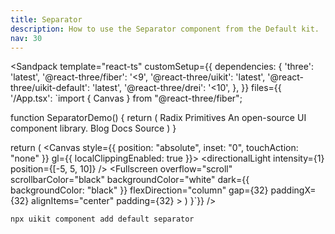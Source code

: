 ```yaml
---
title: Separator
description: How to use the Separator component from the Default kit.
nav: 30
---
```


<Sandpack
  template="react-ts"
  customSetup={{
    dependencies: {
      'three': 'latest',
      '@react-three/fiber': '<9',
      '@react-three/uikit': 'latest',
      '@react-three/uikit-default': 'latest',
      '@react-three/drei': '<10',
    },
  }}
  files={{
    '/App.tsx': `import { Canvas } from "@react-three/fiber";

function SeparatorDemo() {
  return (
    <Container width={300} flexDirection="column">
      <Container flexDirection="column" gap={4}>
        <Text fontSize={14} lineHeight="100%">
          Radix Primitives
        </Text>
        <Text fontSize={14} lineHeight={20} color={colors.mutedForeground}>
          An open-source UI component library.
        </Text>
      </Container>
      <Separator marginY={16} />
      <Container flexDirection="row" height={20} alignItems="center" gap={16}>
        <DefaultProperties fontSize={14} lineHeight={20}>
          <Text>Blog</Text>
          <Separator orientation="vertical" />
          <Text>Docs</Text>
          <Separator orientation="vertical" />
          <Text>Source</Text>
        </DefaultProperties>
      </Container>
    </Container>
  )
}

  return (
    <Canvas style={{ position: "absolute", inset: "0", touchAction: "none" }} gl={{ localClippingEnabled: true }}>
      <ambientLight intensity={0.5} />
      <directionalLight intensity={1} position={[-5, 5, 10]} />
      <Defaults>
        <Fullscreen
          overflow="scroll"
          scrollbarColor="black"
          backgroundColor="white"
          dark={{ backgroundColor: "black" }}
          flexDirection="column"
          gap={32}
          paddingX={32}
          alignItems="center"
          padding={32}
        >
          <DialogAnchor><SeparatorDemo /></DialogAnchor>
        </Fullscreen>
      </Defaults>
    </Canvas>
  )
}`}}
/>

```bash
npx uikit component add default separator
```